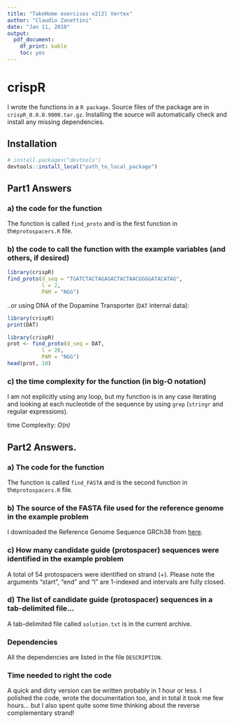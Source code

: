 ```yaml
---
title: "TakeHome exercises v2[2] Vertex"
author: "Claudio Zanettini"
date: "Jan 11, 2010"
output:
  pdf_document:
    df_print: kable
    toc: yes
---
```

# crispR

I wrote the functions in a `R package`. Source files of the package are in `crispR_0.0.0.9000.tar.gz`. Installing the source will automatically check and install any missing dependencies.

## Installation

``` r
# install.packages("devtools")
devtools::install_local("path_to_local_package")
```
## Part1 Answers

### a) the code for the function

The function is called `find_proto` and is the first function in the`protospacers.R` file.

### b) the code to call the function with the example variables (and others, if desired) 

```r
library(crispR)
find_proto(d_seq = "TGATCTACTAGAGACTACTAACGGGGATACATAG",
           l = 2,
           PAM = "NGG")
```

..or using DNA of the Dopamine Transporter (`DAT` internal data):

```r
library(crispR)
print(DAT)
```

```r
library(crispR)
prot <- find_proto(d_seq = DAT, 
           l = 20, 
           PAM = "NGG")
head(prot, 10)
```

### c) the time complexity for the function (in big-O notation)

I am not explicitly using any loop, but  my function is in any case iterating and looking at each nucleotide of the sequence by using `grep` (`stringr` and regular expressions). 

time Complexity: *O(n)*

## Part2 Answers.

### a)  The code for the function

The function is called `find_FASTA` and is the second function in the`protospacers.R` file.

###	b)  The source of the FASTA file used for the reference genome in the example problem 

I downloaded the Reference Genome Sequence GRCh38 from [here](https://www.ncbi.nlm.nih.gov/genome/guide/human/).

### c)  How many candidate guide (protospacer) sequences were identified in the example problem 

A total of 54 protospacers were identified on strand (+). Please note the arguments "start", "end" and "l" are 1-indexed and intervals are fully closed.

### d)  The list of candidate guide (protospacer) sequences in a tab-delimited file...

A tab-delimited file called `solution.txt` is in the current archive.

### Dependencies

All the dependencies are listed in the file `DESCRIPTION`.

### Time needed to right the code

A quick and dirty version can be written  probably in 1 hour or less. I polished the code, wrote the documentation too, and in total it took me few hours... but I also spent quite some time thinking about the reverse complementary strand!





